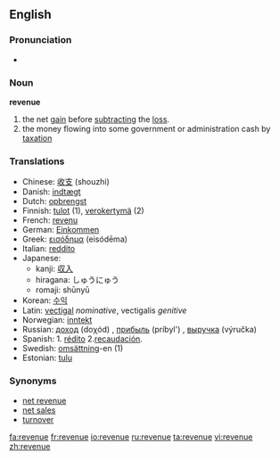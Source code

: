 ==English==

===Pronunciation===
*{{audio|en-us-revenue.ogg|Audio (US)}}


===Noun===
'''revenue'''

#the net [[gain]] before [[subtract]]ing the [[loss]].
#the money flowing into some government or administration cash by [[taxation]]

===Translations===
*Chinese: [[收支]] (shouzhi)
*Danish: [[indtægt]]
*Dutch: [[opbrengst]]
*Finnish: [[tulot]] (1), [[verokertymä]] (2)
*French: [[revenu]]
*German: [[Einkommen]]
*Greek: [[εισόδημα]] (eisódēma)
*Italian: [[reddito]]
*Japanese: 
**kanji: [[収入]]
**hiragana: しゅうにゅう
**romaji: shūnyū
*Korean: [[수익]]
*Latin: [[vectigal]] ''nominative'', vectigalis ''genitive''
*Norwegian: [[inntekt]]
*Russian: [[доход]] (doχód) {{m}}, [[прибыль]] (príbyl') {{f}}, [[выручка]] (výručka) {{f}}
*Spanish: 1. [[rédito]] 2.[[recaudación]]. 
*Swedish: [[omsättning]]-en (1)
*Estonian: [[tulu]]

===Synonyms===
*[[net revenue]]
*[[net sales]]
*[[turnover]]

[[fa:revenue]]
[[fr:revenue]]
[[io:revenue]]
[[ru:revenue]]
[[ta:revenue]]
[[vi:revenue]]
[[zh:revenue]]